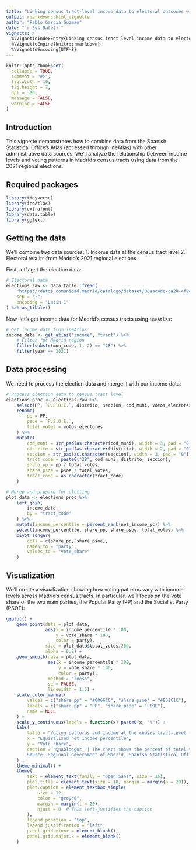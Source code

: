 ```yaml
---
title: "Linking census tract-level income data to electoral outcomes with ineAtlas"
output: rmarkdown::html_vignette
author: "Pablo Garcia Guzman"
date: "`r Sys.Date()`"
vignette: >
  %\VignetteIndexEntry{Linking census tract-level income data to electoral outcomes with ineAtlas}
  %\VignetteEngine{knitr::rmarkdown}
  %\VignetteEncoding{UTF-8}
---
```


```r
knitr::opts_chunk$set(
  collapse = TRUE,
  comment = "#>",
  fig.width = 10,
  fig.height = 7,
  dpi = 300,
  message = FALSE,
  warning = FALSE
)
```

## Introduction

This vignette demonstrates how to combine data from the Spanish Statistical Office's Atlas (accessed through ineAtlas) with other administrative data sources. We'll analyze the relationship between income levels and voting patterns in Madrid's census tracts using data from the 2021 regional elections.

## Required packages

```r
library(tidyverse)
library(ineAtlas)
library(extrafont)
library(data.table)
library(ggtext)
```

## Getting the data

We'll combine two data sources:
1. Income data at the census tract level
2. Electoral results from Madrid's 2021 regional elections

First, let's get the election data:

```r
# Electoral data
elections_raw <- data.table::fread(
    "https://datos.comunidad.madrid/catalogo/dataset/08aac4de-ca28-4f9c-b45d-ef8457c4b5d2/resource/5e8cf4ad-b9f4-4ffd-a026-c27433e7815f/download/datos_electorales_elecciones_autonomicas_comunidad_de_madrid_2021.csv",
    sep = ";",
    encoding = "Latin-1"
) %>% as_tibble()
```

Now, let's get income data for Madrid's census tracts using `ineAtlas`:

```r
# Get income data from ineAtlas
income_data <- get_atlas("income", "tract") %>%
    # Filter for Madrid region
    filter(substr(mun_code, 1, 2) == "28") %>%
    filter(year == 2021)
```

## Data processing

We need to process the election data and merge it with our income data:

```r
# Process election data to census tract level
elections_proc <- elections_raw %>%
    select(PP, `P.S.O.E.`, distrito, seccion, cod_muni, votos_electores) %>%
    rename(
        pp = PP,
        psoe = `P.S.O.E.`,
        total_votes = votos_electores
    ) %>%
    mutate(
        cod_muni = str_pad(as.character(cod_muni), width = 3, pad = "0"),
        distrito = str_pad(as.character(distrito), width = 2, pad = "0"),
        seccion = str_pad(as.character(seccion), width = 3, pad = "0"),
        tract_code = paste0("28", cod_muni, distrito, seccion),
        share_pp = pp / total_votes,
        share_psoe = psoe / total_votes,
        tract_code = as.character(tract_code)
    )

# Merge and prepare for plotting
plot_data <- elections_proc %>%
    left_join(
        income_data,
        by = "tract_code"
    ) %>%
    mutate(income_percentile = percent_rank(net_income_pc)) %>%
    select(income_percentile, share_pp, share_psoe, total_votes) %>%
    pivot_longer(
        cols = c(share_pp, share_psoe),
        names_to = "party",
        values_to = "vote_share"
    )
```

## Visualization

We'll create a visualization showing how voting patterns vary with income levels across Madrid's census tracts. In particular, we'll focus on the vote share of the two main parties, the Popular Party (PP) and the Socialist Party (PSOE):

```r
ggplot() +
    geom_point(data = plot_data,
               aes(x = income_percentile * 100, 
                   y = vote_share * 100,
                   color = party),
               size = plot_data$total_votes/200,
               alpha = 0.2) +
    geom_smooth(data = plot_data,
                aes(x = income_percentile * 100,
                    y = vote_share * 100,
                    color = party),
                method = "loess",
                se = FALSE,
                linewidth = 1.5) +
    scale_color_manual(
        values = c("share_pp" = "#0066CC", "share_psoe" = "#E31C1C"),
        labels = c("share_pp" = "PP", "share_psoe" = "PSOE"),
        name = NULL
    ) +
    scale_y_continuous(labels = function(x) paste0(x, "%")) +
    labs(
        title = "Voting patterns and income at the census tract-level (Madrid, 2021)",
        x = "Equivalised net income percentile",
        y = "Vote share",
        caption = "@pablogguz_ | The chart shows the percent of total votes by party within each census tract in the Madrid 2021 regional election.
        Source: Regional Government of Madrid, Spanish Statistical Office and author's calculations."
    ) +
    theme_minimal() +
    theme(
        text = element_text(family = "Open Sans", size = 16),
        plot.title = element_text(size = 18, margin = margin(b = 20)),
        plot.caption = element_textbox_simple(
            size = 12, 
            color = "grey40", 
            margin = margin(t = 20),
            hjust = 0  # This left-justifies the caption
        ),
        legend.position = "top",        
        legend.justification = "left",
        panel.grid.minor = element_blank(),
        panel.grid.major.x = element_blank()
    )
```
